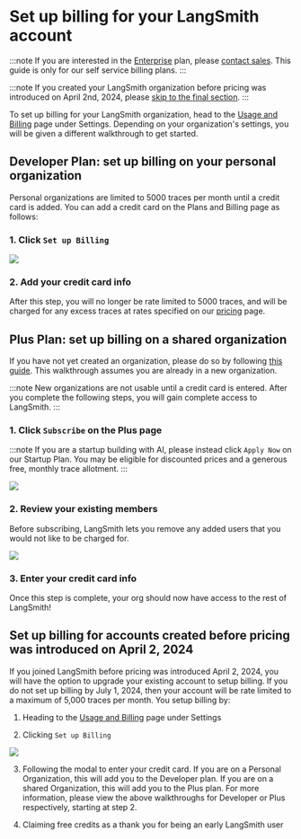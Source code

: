 # Set up billing for your LangSmith account

:::note
If you are interested in the [Enterprise](https://www.langchain.com/pricing) plan, please [contact sales](https://www.langchain.com/contact-sales). This guide is
only for our self service billing plans. 
:::

:::note
If you created your LangSmith organization before pricing was introduced on April 2nd, 2024, please [skip to the final section](#set-up-billing-for-accounts-created-before-pricing-was-introduced-on-april-2-2024).
:::

To set up billing for your LangSmith organization, head to the
[Usage and Billing](https://smith.langchain.com/settings/payments) page under Settings. Depending
on your organization's settings, you will be given a different walkthrough to get started.

## Developer Plan: set up billing on your personal organization

Personal organizations are limited to 5000 traces per month until a credit card is added. You can
add a credit card on the Plans and Billing page as follows:

### 1. Click `Set up Billing`

![](../static/free_tier_billing_page.png)

### 2. Add your credit card info

After this step, you will no longer be rate limited to 5000 traces, and will be charged for any excess
traces at rates specified on our [pricing](../../pricing) page.

## Plus Plan: set up billing on a shared organization

If you have not yet created an organization, please do so by following [this guide](./create_organization). This walkthrough assumes you are
already in a new organization.

:::note
New organizations are not usable until a credit card is entered. After you complete the following steps, you will
gain complete access to LangSmith.
:::

### 1. Click `Subscribe` on the Plus page

:::note
If you are a startup building with AI, please instead click `Apply Now` on our Startup Plan. You may be
eligible for discounted prices and a generous free, monthly trace allotment.
:::

![](../static/new_org_billing_page.png)

### 2. Review your existing members

Before subscribing, LangSmith lets you remove any added users that you would not
like to be charged for.

![](../static/new_org_manage_spend.png)

### 3. Enter your credit card info

Once this step is complete, your org should now have access to the rest of LangSmith!

## Set up billing for accounts created before pricing was introduced on April 2, 2024

If you joined LangSmith before pricing was introduced April 2, 2024, you will have the option to upgrade your
existing account to setup billing. If you do not set up billing by July 1, 2024, then your account will be 
rate limited to a maximum of 5,000 traces per month. You setup billing by:

1. Heading to the [Usage and Billing](https://smith.langchain.com/settings/payments) page under Settings

2. Clicking `Set up Billing`

![](../static/new_org_billing_page.png)

3. Following the modal to enter your credit card. If you are on a Personal Organization, this will add you
   to the Developer plan. If you are on a shared Organization, this will add you to the Plus plan. For more information,
   please view the above walkthroughs for Developer or Plus respectively, starting at step 2.
   
4. Claiming free credits as a thank you for being an early LangSmith user
